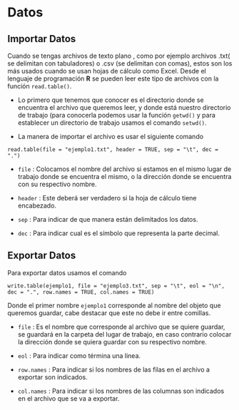 # Datos

## Importar Datos

Cuando se tengas archivos de texto plano , como por ejemplo archivos .txt( se delimitan con tabuladores) o .csv (se delimitan con comas), estos son los más usados cuando se usan hojas de cálculo como Excel. Desde el lenguaje de programación __R__ se pueden leer este tipo de archivos con la función `read.table()`.

- Lo primero que tenemos que conocer es el directorio donde se encuentra el archivo que queremos leer, y donde está nuestro directorio de trabajo (para conocerla podemos usar la función `getwd()` y para establecer un directorio de trabajo usamos el comando `setwd()`.

- La manera de importar el archivo es usar el siguiente comando

`read.table(file = "ejemplo1.txt", header = TRUE, sep = "\t", dec = ".")`

  - `file` : Colocamos el nombre del archivo si estamos en el mismo lugar de trabajo donde se encuentra el mismo, o la dirección donde se encuentra con su respectivo nombre.

  - `header` : Este deberá ser verdadero si la hoja de cálculo tiene encabezado.

  - `sep` : Para indicar de que manera están delimitados los datos.

  - `dec` : Para indicar cual es el símbolo que representa la parte decimal.

## Exportar Datos

Para exportar datos usamos el comando

`write.table(ejemplo1, file = "ejemplo3.txt", sep = "\t", eol = "\n", dec = ".", row.names = TRUE, col.names = TRUE)`

Donde el primer nombre `ejemplo1` corresponde al nombre del objeto que queremos guardar, cabe destacar que este no debe ir entre comillas.

- `file` : Es el nombre que corresponde al archivo que se quiere guardar, se guardará en la carpeta del lugar de trabajo, en caso contrario colocar la dirección donde se quiera guardar con su respectivo nombre.

- `eol` : Para indicar como términa una linea.

- `row.names` : Para indicar si los nombres de las filas en el archivo a exportar son indicados.

- `col.names` : Para indicar si los nombres de las columnas son indicados en el archivo que se va a exportar.
